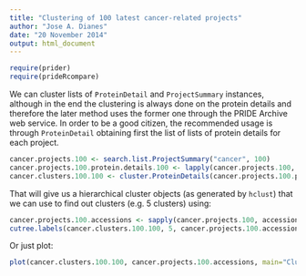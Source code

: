 ```yaml
---
title: "Clustering of 100 latest cancer-related projects"
author: "Jose A. Dianes"
date: "20 November 2014"
output: html_document
---
```

```r
require(prider)
require(prideRcompare)
```

We can cluster lists of `ProteinDetail` and `ProjectSummary` instances, although
in the end the clustering is always done on the protein details and therefore 
the later method uses the former one through the PRIDE Archive web service. In
order to be a good citizen, the recommended usage is through `ProteinDetail` 
obtaining first the list of lists of protein details for each project.  

```r
cancer.projects.100 <- search.list.ProjectSummary("cancer", 100)
cancer.projects.100.protein.details.100 <- lapply(cancer.projects.100, function(x) {get.list.ProteinDetail(accession(x), 100)})
cancer.clusters.100.100 <- cluster.ProteinDetails(cancer.projects.100.protein.details.100)
```

That will give us a hierarchical cluster objects (as generated by `hclust`) that
we can use to find out clusters (e.g. 5 clusters) using:

```r
cancer.projects.100.accessions <- sapply(cancer.projects.100, accession)
cutree.labels(cancer.clusters.100.100, 5, cancer.projects.100.accessions)
```

Or just plot:

```r
plot(cancer.clusters.100.100, cancer.projects.100.accessions, main="Clustering of latest 100 cancer projects")
```

